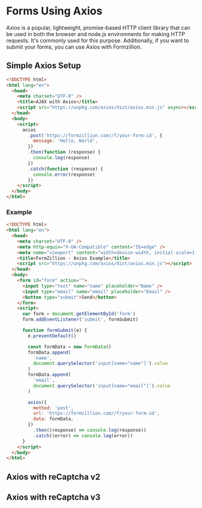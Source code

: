 # Forms Using Axios

Axios is a popular, lightweight, promise-based HTTP client library that can be used in both the browser and node.js environments for making HTTP requests. It's commonly used for this purpose. Additionally, if you want to submit your forms, you can use Axios with Formzillion.

## Simple Axios Setup

```html
<!DOCTYPE html>
<html lang="en">
  <head>
    <meta charset="UTF-8" />
    <title>AJAX with Axios</title>
    <script src="https://unpkg.com/axios/dist/axios.min.js" async></script>
  </head>
  <body>
    <script>
      axios
        .post('https://formzillion.com//f/your-form-id', {
          message: 'Hello, World',
        })
        .then(function (response) {
          console.log(response)
        })
        .catch(function (response) {
          console.error(response)
        })
    </script>
  </body>
</html>
```

### Example

```html
<!DOCTYPE html>
<html lang="en">
  <head>
    <meta charset="UTF-8" />
    <meta http-equiv="X-UA-Compatible" content="IE=edge" />
    <meta name="viewport" content="width=device-width, initial-scale=1.0" />
    <title>FormZillion - Axios Example</title>
    <script src="https://unpkg.com/axios/dist/axios.min.js"></script>
  </head>
  <body>
    <form id="form" action="">
      <input type="text" name="name" placeholder="Name" />
      <input type="email" name="email" placeholder="Email" />
      <button type="submit">Send</button>
    </form>
    <script>
      var form = document.getElementById('form')
      form.addEventListener('submit', formSubmit)

      function formSubmit(e) {
        e.preventDefault()

        const formData = new FormData()
        formData.append(
          'name',
          document.querySelector('input[name="name"]').value
        )
        formData.append(
          'email',
          document.querySelector('input[name="email"]').value
        )

        axios({
          method: 'post',
          url: 'https://formzillion.com//f/your-form-id',
          data: formData,
        })
          .then((response) => console.log(response))
          .catch((error) => console.log(error))
      }
    </script>
  </body>
</html>
```

## Axios with reCaptcha v2

## Axios with reCaptcha v3
